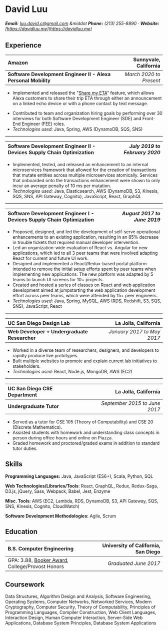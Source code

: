 # David Luu
###### **Email:** [luu.david.c@gmail.com](mailto:luu.david.c@gmail.com) &middot **Phone:** (213) 255-8890 &middot; **Website:** [https://davidluu.me](https://davidluu.me)

## Experience

| **Amazon**                                                     | **Sunnyvale, California** |
| :------------------------------------------------------------- | ------------------------: |
| **Software Development Engineer II - Alexa Personal Mobility** | *March 2020 to Present*   |

* Implemented and released the "[Share my ETA](https://www.theverge.com/2022/1/7/22871785/amazon-echo-show-update-people-tv-et-live-bloomberg-tv-plus-visual-id-navigation-eta-sharing)" feature, which allows Alexa customers to share their trip ETA through either an announcement on a linked echo device or with a phone contact by text message.
<!-- Send to Car -->
<!-- Security Certifier -->
* Contributed to team and organization hiring goals by performing over 30 interviews for both Software Development Engineer (SDE) and Front-End Engineer (FEE) roles.
* *Technologies used:* Java, Spring, AWS (DynamoDB, SQS, SNS)

---

| **Software Development Engineer II - Devices Supply Chain Optimization** | *July 2019 to February 2020* |
| :----------------------------------------------------------------------- | ---------------------------: |

* Implemented, tested, and released an enhancement to an internal microservices framework that allowed for the creation of transactions that mutate entities across multiple microservices atomically. Services that onboarded onto the transactions enhancement were shown to only incur an average penalty of 10 ms per mutation.
* *Technologies used:* Java, Elasticsearch, AWS (DynamoDB, S3, Kinesis, SQS, SNS, API Gateway, Cognito), JavaScript, React, GraphQL

---

| **Software Development Engineer I - Devices Supply Chain Optimization** | *August 2017 to June 2019* |
| :---------------------------------------------------------------------- | -------------------------: |

* Proposed, designed, and led the development of self-serve operational enhancements to an existing application, resulting in an 85% decrease in trouble tickets that required manual developer intervention.
* Led an organization-wide evaluation of React vs. Angular for new applications, which led to all 3 peer teams that were involved adapting React for current and future UI work.
* Designed and implemented a React/Redux-based portal platform intended to remove the initial setup efforts spent by peer teams when implementing new applications. The new platform was adapted by 5 teams to launch UI screens for 10+ projects.
* Created and hosted a series of classes on React and web application development aimed at jumpstarting the web application development effort across peer teams, which were attended by 15+ peer engineers.
* *Technologies used:* Java, Spring, MySQL, AWS (RDS, Redshift, S3, SQS, SNS), JavaScript, React

---

| **UC San Diego Design Lab**                  | **La Jolla, California**   |
| :------------------------------------------- | -------------------------: |
| **Web Developer + Undergraduate Researcher** | *January 2017 to May 2017* |

* Worked in a diverse team of researchers, designers, and developers to rapidly produce live prototypes.
* Built multiple websites to promote and explain current lab initiatives to stakeholders.
* *Technologies used:* React, Node.js, MongoDB, AWS (EC2)

---

| **UC San Diego CSE Department**      | **La Jolla, California**      |
| :----------------------------------- | ----------------------------: |
| **Undergraduate Tutor**              | *September 2015 to June 2017* |

* Served as a tutor for CSE 105 (Theory of Computability) and CSE 20 (Discrete Mathematics).
* Assisted students with homework and understanding class concepts in person during office hours and online on Piazza.
* Graded homework and proctored/graded exams in addition to standard tutor duties.

## Skills

**Programming Languages:** Java, JavaScript (ES6+), Scala, Python, SQL

**Web Technologies/Libraries/Tools**: React, GraphQL, Redux, Redux-Saga, D3.js, jQuery, Sass, Webpack, Babel, Jest, Enzyme

**Misc. Tools**: AWS (EC2, Lambda, RDS, DynamoDB, S3, API Gateway, SQS, SNS, Kinesis, Cognito, CloudWatch)

**Software Development Methodologies:** Agile, Scrum

## Education

| **B.S. Computer Engineering**                                                                         | **University of California, San Diego** |
| :---------------------------------------------------------------------------------------------------- | --------------------------------------: |
| GPA: 3.88, [Booker Award](http://www.ece.ucsd.edu/undergraduate/booker-award), College/Provost Honors | *Graduated June 2017*           |

## Coursework

Data Structures, Algorithm Design and Analysis, Software Engineering,
Operating Systems, Computer Networks, Networked Services, Modern Cryptography, Computer Security,
Theory of Computability, Principles of Programming Languages, Compiler Construction,
Web Client Languages, Interaction Design, Human Computer Interaction,
Server-Side Web Applications, Database System Principles, Database System Applications

<!--
## Projects

| **Personal Portfolio Website**               | [**https://davidluu.me**](https://davidluu.me) |
| :------------------------------------------- | ---------------------------------------------: |
| **HTML/TypeScript/JavaScript (React + Gatsby) + CSS (Emotion)** | *Continuous*                                   |

* Designed my personal website focusing on responsive animation and minimalistic design.
* Developed my personal website using React, Gatsby, and Emotion (for CSS).
-->
